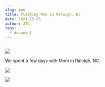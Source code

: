 ```yaml
---
slug: mom
title: Visiting Mom in Raleigh, NC
date: 2021-12-05
author: JTG
tags:
  - document
---
```

![]()

![](/images/img_2981.jpeg)

We spent a few days with Mom in Raleigh, NC.

![](/images/img_8305.jpeg)

![](/images/img_2956.jpeg)